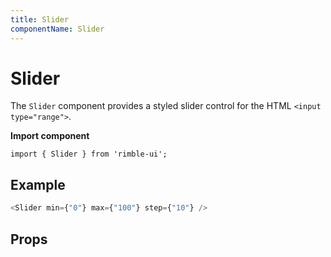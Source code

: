 ```yaml
---
title: Slider
componentName: Slider
---
```



# Slider

The `Slider` component provides a styled slider control for the HTML `<input type="range">`.

**Import component**

```lang=jsx
import { Slider } from 'rimble-ui';
```

## Example

```js is=react-live
<Slider min={"0"} max={"100"} step={"10"} />
```

## Props

<PropsTable propMetaData={props.propMetaData} />
